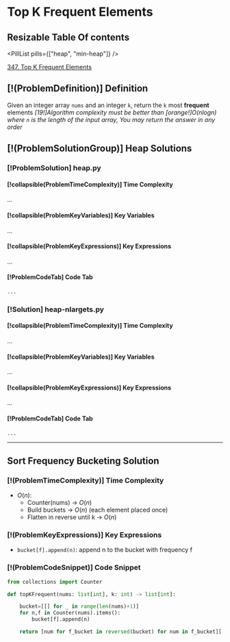 # Top K Frequent Elements

## Resizable Table Of contents

<DifficultyBadge difficulty="medium" />

<PillList pills={["heap", "min-heap"]} />

[347. Top K Frequent Elements](https://leetcode.com/problems/top-k-frequent-elements)

## [!(ProblemDefinition)] Definition

Given an integer array `nums` and an integer `k`, return the `k` most **frequent** elements
    *[19!]Algorithm complexity must be better than *[orange!]O(nlogn)* where `n` is the length of the input array,     You may return the answer in any order*

## [!(ProblemSolutionGroup)] Heap Solutions

### [!ProblemSolution] heap.py

#### [!collapsible(ProblemTimeComplexity)] Time Complexity
...

#### [!collapsible(ProblemKeyVariables)] Key Variables
...

#### [!collapsible(ProblemKeyExpressions)] Key Expressions
...

#### [!ProblemCodeTab] Code Tab

```python meta="source=problems/347-top-k-frequent-elements/heap.py"
...
```

### [!Solution] heap-nlargets.py

#### [!collapsible(ProblemTimeComplexity)] Time Complexity
...

#### [!collapsible(ProblemKeyVariables)] Key Variables
...

#### [!collapsible(ProblemKeyExpressions)] Key Expressions
...

#### [!ProblemCodeTab] Code Tab
```python meta="source=problems/347-top-k-frequent-elements/heap-nlargets.py"
...
```


---

## Sort Frequency Bucketing Solution

### [!(ProblemTimeComplexity)] Time Complexity

- $O(n)$:
    - Counter(nums) → $O(n)$
    - Build buckets → $O(n)$ (each element placed once)
    - Flatten in reverse until k → $O(n)$

### [!(ProblemKeyExpressions)] Key Expressions

- `bucket[f].append(n)`: append n to the bucket with frequency f

### [!(ProblemCodeSnippet)] Code Snippet

```python meta="source=problems/347-top-k-frequent-elements/sort-frequency-bucketing.py"
from collections import Counter

def topKFrequent(nums: list[int], k: int) -> list[int]:

    bucket=[[] for _ in range(len(nums)+1)]
    for n,f in Counter(nums).items():
        bucket[f].append(n)

    return [num for f_bucket in reversed(bucket) for num in f_bucket][:k]
```


